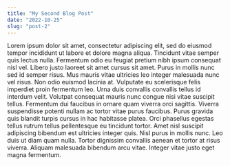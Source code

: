 ```yaml
---
title: "My Second Blog Post"
date: "2022-10-25"
slug: "post-2"
---
```


Lorem ipsum dolor sit amet, consectetur adipiscing elit, sed do eiusmod tempor incididunt ut labore et dolore magna aliqua. Tincidunt vitae semper quis lectus nulla. Fermentum odio eu feugiat pretium nibh ipsum consequat nisl vel. Libero justo laoreet sit amet cursus sit amet. Purus in mollis nunc sed id semper risus. Mus mauris vitae ultricies leo integer malesuada nunc vel risus. Non odio euismod lacinia at. Vulputate eu scelerisque felis imperdiet proin fermentum leo. Urna duis convallis convallis tellus id interdum velit. Volutpat consequat mauris nunc congue nisi vitae suscipit tellus. Fermentum dui faucibus in ornare quam viverra orci sagittis. Viverra suspendisse potenti nullam ac tortor vitae purus faucibus. Purus gravida quis blandit turpis cursus in hac habitasse platea. Orci phasellus egestas tellus rutrum tellus pellentesque eu tincidunt tortor. Amet nisl suscipit adipiscing bibendum est ultricies integer quis. Nisl purus in mollis nunc. Leo duis ut diam quam nulla. Tortor dignissim convallis aenean et tortor at risus viverra. Aliquam malesuada bibendum arcu vitae. Integer vitae justo eget magna fermentum.